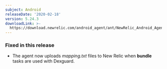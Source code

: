 ```yaml
---
subject: Android
releaseDate: '2020-02-18'
version: 5.24.3
downloadLink: >-
  https://download.newrelic.com/android_agent/ant/NewRelic_Android_Agent_5.24.3.zip
---
```


### Fixed in this release

* The agent now uploads _mapping.txt_ files to New Relic when **bundle** tasks are used with Dexguard.
